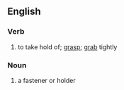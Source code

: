 ==English==
===Verb===
#to take hold of; [[grasp]]; [[grab]] tightly

===Noun===
#a fastener or holder